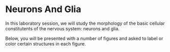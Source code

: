 # Neurons And Glia

In this laboratory session, we will study the morphology of the basic cellular constitutents of the nervous system: neurons and glia.

Below, you will be presented with a number of figures and asked to label or color certain structures in each figure.


